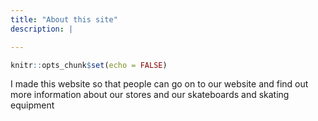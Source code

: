 ```yaml
---
title: "About this site"
description: |

---
```


```r
knitr::opts_chunk$set(echo = FALSE)
```

I made this website so that people can go on to our website and find out more information about our stores and our skateboards and skating equipment